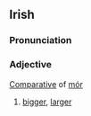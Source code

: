 ==Irish==
===Pronunciation===
{{IPA|[moː]}}
===Adjective===
[[Comparative]] of [[mór]]
#[[bigger]], [[larger]]